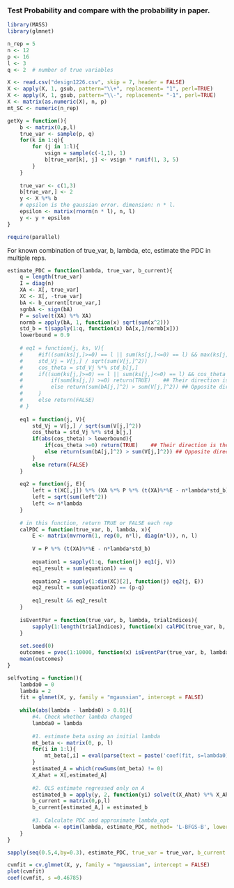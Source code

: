 ### Test Probability and compare with the probability in paper.
```r
library(MASS)
library(glmnet)
```

```r
n_rep = 5
n <- 12
p <- 16
l <- 3
q <- 2  # number of true variables

X <- read.csv("design1226.csv", skip = 7, header = FALSE)
X <- apply(X, 1, gsub, pattern="\\+", replacement= "1", perl=TRUE)
X <- apply(X, 1, gsub, pattern="\\-", replacement= "-1", perl=TRUE)
X <- matrix(as.numeric(X), n, p)
mt_SC <- numeric(n_rep)
```

```r
getXy = function(){
    b <- matrix(0,p,l)
    true_var <- sample(p, q)  
    for(k in 1:q){
        for (j in 1:l){
            vsign = sample(c(-1,1), 1)
            b[true_var[k], j] <- vsign * runif(1, 3, 5)
        }
    }
                
    true_var <- c(1,3)
    b[true_var,] <- 2
    y <- X %*% b
    # epsilon is the gaussian error. dimension: n * l.
    epsilon <- matrix(rnorm(n * l), n, l)
    y <- y + epsilon
}
```


```r
require(parallel)
```

For known combination of true_var, b, lambda, etc, estimate the PDC in multiple reps.
```r
estimate_PDC = function(lambda, true_var, b_current){
    q = length(true_var)
    I = diag(n)
    XA <- X[, true_var]
    XC <- X[, -true_var]
    bA <- b_current[true_var,]
    sgnbA <- sign(bA)
    P = solve(t(XA) %*% XA)
    normb = apply(bA, 1, function(x) sqrt(sum(x^2)))
    std_b = t(sapply(1:q, function(x) bA[x,]/normb[x]))
    lowerbound = 0.9
    
    # eq1 = function(j, ks, V){
    #     #if((sum(ks[j,]>=0) == l || sum(ks[j,]<=0) == l) && max(ks[j,])-min(ks[j,]) < sigma){
    #     std_Vj = V[j,] / sqrt(sum(V[j,]^2))
    #     cos_theta = std_Vj %*% std_b[j,]
    #     if((sum(ks[j,]>=0) == l || sum(ks[j,]<=0) == l) && cos_theta > lowerbou){
    #         if(sum(ks[j,]) >=0) return(TRUE)    ## Their direction is the same
    #         else return(sum(bA[j,]^2) > sum(V[j,]^2)) ## Opposite direction
    #     }
    #     else return(FALSE)
    # }
    
    eq1 = function(j, V){
        std_Vj = V[j,] / sqrt(sum(V[j,]^2))
        cos_theta = std_Vj %*% std_b[j,]
        if(abs(cos_theta) > lowerbound){
            if(cos_theta >=0) return(TRUE)    ## Their direction is the same
            else return(sum(bA[j,]^2) > sum(V[j,]^2)) ## Opposite direction
        }
        else return(FALSE)
    }
    
    eq2 = function(j, E){
        left = t(XC[,j]) %*% (XA %*% P %*% (t(XA)%*%E - n*lambda*std_b) - E )
        left = sqrt(sum(left^2))
        left <= n*lambda
    }
    
    # in this function, return TRUE or FALSE each rep
    calPDC = function(true_var, b, lambda, x){
        E <- matrix(mvrnorm(1, rep(0, n*l), diag(n*l)), n, l) 
        
        V = P %*% (t(XA)%*%E - n*lambda*std_b)
        
        equation1 = sapply(1:q, function(j) eq1(j, V))
        eq1_result = sum(equation1) == q
        
        equation2 = sapply(1:dim(XC)[2], function(j) eq2(j, E))
        eq2_result = sum(equation2) == (p-q)
        
        eq1_result && eq2_result
    }
    
    isEventPar = function(true_var, b, lambda, trialIndices){
        sapply(1:length(trialIndices), function(x) calPDC(true_var, b, lambda, x))
    }
    
    set.seed(0)
    outcomes = pvec(1:10000, function(x) isEventPar(true_var, b, lambda, x))
    mean(outcomes)
}
```

```r
selfvoting = function(){
    lambda0 = 0
    lambda = 2
    fit = glmnet(X, y, family = "mgaussian", intercept = FALSE)
    
    while(abs(lambda - lambda0) > 0.01){
        #4. Check whether lambda changed
        lambda0 = lambda
        
        #1. estimate beta using an initial lambda
        mt_beta <- matrix(0, p, l)
        for(i in 1:l){
            mt_beta[,i] = eval(parse(text = paste('coef(fit, s=lambda0)$y', i, sep='')))[-1,] 
        }
        estimated_A = which(rowSums(mt_beta) != 0)
        X_Ahat = X[,estimated_A]
        
        #2. OLS estimate regressed only on A 
        estimated_b = apply(y, 2, function(yi) solve(t(X_Ahat) %*% X_Ahat) %*% t(X_Ahat) %*% yi)
        b_current = matrix(0,p,l)
        b_current[estimated_A,] = estimated_b
        
        #3. Calculate PDC and approximate lambda_opt
        lambda <- optim(lambda, estimate_PDC, method= 'L-BFGS-B', lower = 0, control=list(fnscale=-1), true_var = estimated_A, b_current = b_current)[[1]]
    }
}
```



```r
sapply(seq(0.5,4,by=0.3), estimate_PDC, true_var = true_var, b_current = b)
```


```r
cvmfit = cv.glmnet(X, y, family = "mgaussian", intercept = FALSE)
plot(cvmfit)
coef(cvmfit, s =0.46785)
```











